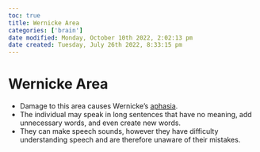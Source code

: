 ```yaml
---
toc: true
title: Wernicke Area
categories: ['brain']
date modified: Monday, October 10th 2022, 2:02:13 pm
date created: Tuesday, July 26th 2022, 8:33:15 pm
---
```


# Wernicke Area
- Damage to this area causes Wernicke's [aphasia](aphasia.qmd).
- The individual may speak in long sentences that have no meaning, add unnecessary words, and even create new words.
- They can make speech sounds, however they have difficulty understanding speech and are therefore unaware of their mistakes.




